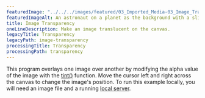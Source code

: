 ---
featuredImage: "../../../images/featured/03_Imported_Media-03_Image_Transparency-thumbnail.png"
featuredImageAlt: An astronaut on a planet as the background with a slightly transparent version of this image overlaid and to the left.
title: Image Transparency
oneLineDescription: Make an image translucent on the canvas.
legacyTitle: Transparency
legacyPath: image-transparency
processingTitle: Transparency
processingPath: transparency
---

This program overlays one image over another by modifying the
alpha value of the image with the
<a href="/reference/p5/tint/" target="_blank">tint()</a>
function. Move the cursor left and right across the canvas to change the
image's position. To run this example
locally, you will need an image file and a running
<a href="https://github.com/processing/p5.js/wiki/Local-server">local server</a>.